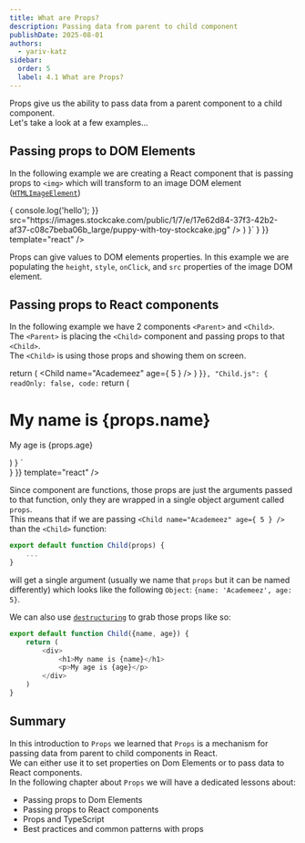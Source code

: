 ```yaml
---
title: What are Props?
description: Passing data from parent to child component
publishDate: 2025-08-01
authors:
  - yariv-katz
sidebar:
  order: 5
  label: 4.1 What are Props?
---
```



Props give us the ability to pass data from a parent component to a child component.  
Let's take a look at a few examples...

## Passing props to DOM Elements

In the following example we are creating a React component that is passing props to `<img>` which will transform to an image DOM element ([`HTMLImageElement`](https://developer.mozilla.org/en-US/docs/Web/API/HTMLImageElement))

<div className="mt-5 not-content">
<Sandpack 
	client:load
	files={{
		"App.js": {
			readOnly: false,
			code: `
  return (
		<img 
        height="50"
        style={{
          backgroundColor: 'red',
          opacity: 0.5,
        }}
        onClick={() => {
          console.log('hello');
        }}
        src="https://images.stockcake.com/public/1/7/e/17e62d84-37f3-42b2-af37-c08c7beba06b_large/puppy-with-toy-stockcake.jpg"
		/>
  )
}`
		}		
	}}
	template="react" 
/>
</div>

Props can give values to DOM elements properties.
In this example we are populating the `height`, `style`, `onClick`, and `src` properties of the image DOM element.

## Passing props to React components

In the following example we have 2 components `<Parent>` and `<Child>`.  
The `<Parent>` is placing the `<Child>` component and passing props to that `<Child>`.  
The `<Child>` is using those props and showing them on screen.

<div className="mt-5 not-content">
<Sandpack 
	client:load
	files={{
		"App.js": {
			readOnly: false,
			code: `
			
  return (
		<Child name="Academeez" age={ 5 } />
  )
}`
		},
		"Child.js": {
			readOnly: false,
			code: `
	return (
		<div>
			<h1>My name is {props.name}</h1>
			<p>My age is {props.age}</p>
		</div>
	)
}
			`	
		}
	}}
	template="react" 
/>
</div>

Since component are functions, those props are just the arguments passed to that function, only they are wrapped in a single object argument called `props`.  
This means that if we are passing `<Child name="Academeez" age={ 5 } />` than the `<Child>` function:

```js
export default function Child(props) {
	...
}
```

will get a single argument (usually we name that `props` but it can be named differently) which looks like the following `Object`: `{name: 'Academeez', age: 5}`.

We can also use [`destructuring`](https://developer.mozilla.org/en-US/docs/Web/JavaScript/Reference/Operators/Destructuring) to grab those props like so:

```js
export default function Child({name, age}) {
	return (
		<div>
			<h1>My name is {name}</h1>
			<p>My age is {age}</p>
		</div>
	)
}
```

## Summary

In this introduction to `Props` we learned that `Props` is a mechanism for passing data from parent to child components in React.  
We can either use it to set properties on Dom Elements or to pass data to React components.  
In the following chapter about `Props` we will have a dedicated lessons about:
- Passing props to Dom Elements
- Passing props to React components
- Props and TypeScript
- Best practices and common patterns with props